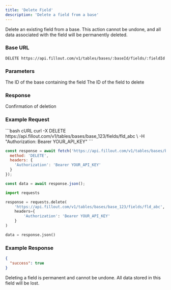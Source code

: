 ```yaml
---
title: 'Delete Field'
description: 'Delete a field from a base'
---
```


Delete an existing field from a base. This action cannot be undone, and all data associated with the field will be permanently deleted.

### Base URL
```
DELETE https://api.fillout.com/v1/tables/bases/:baseId/fields/:fieldId
```

### Parameters

<ParamField header path="baseId" type="string" required>
  The ID of the base containing the field
</ParamField>

<ParamField header path="fieldId" type="string" required>
  The ID of the field to delete
</ParamField>

### Response

<ResponseField name="success" type="boolean">
  Confirmation of deletion
</ResponseField>

### Example Request

<CodeGroup>
```bash cURL
curl -X DELETE https://api.fillout.com/v1/tables/bases/base_123/fields/fld_abc \
  -H "Authorization: Bearer YOUR_API_KEY"
```

```javascript JavaScript
const response = await fetch('https://api.fillout.com/v1/tables/bases/base_123/fields/fld_abc', {
  method: 'DELETE',
  headers: {
    'Authorization': 'Bearer YOUR_API_KEY'
  }
});

const data = await response.json();
```

```python Python
import requests

response = requests.delete(
    'https://api.fillout.com/v1/tables/bases/base_123/fields/fld_abc',
    headers={
        'Authorization': 'Bearer YOUR_API_KEY'
    }
)

data = response.json()
```
</CodeGroup>

### Example Response

```json
{
  "success": true
}
```

<Warning>
  Deleting a field is permanent and cannot be undone. All data stored in this field will be lost.
</Warning> 